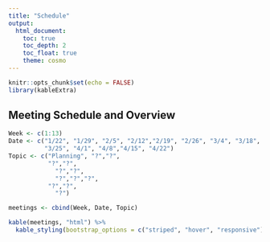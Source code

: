 ```yaml
---
title: "Schedule"
output: 
  html_document:
    toc: true
    toc_depth: 2
    toc_float: true
    theme: cosmo
---
```

```r
knitr::opts_chunk$set(echo = FALSE)
library(kableExtra)
```

## Meeting Schedule and Overview

```r
Week <- c(1:13)
Date <- c("1/22", "1/29", "2/5", "2/12","2/19", "2/26", "3/4", "3/18",
          "3/25", "4/1", "4/8","4/15", "4/22")
Topic <- c("Planning", "?","?", 
           "?","?",
             "?","?",
             "?","?","?",
           "?","?",
             "?")

meetings <- cbind(Week, Date, Topic)

kable(meetings, "html") %>%  
  kable_styling(bootstrap_options = c("striped", "hover", "responsive"))
```
